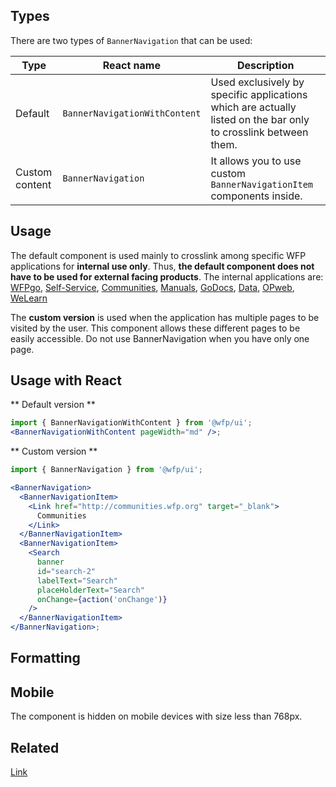 
## Types
There are two types of `BannerNavigation` that can be used:

| Type      | React name | Description |
| ----------- | ----------- | ----------- |
| Default | `BannerNavigationWithContent` |Used exclusively by specific applications which are actually listed on the bar only to crosslink between them.|
| Custom content| `BannerNavigation` | It allows you to use custom `BannerNavigationItem` components inside. |

## Usage
The default component is used mainly to crosslink among specific WFP applications for **internal use only**. Thus, **the default component does not have to be used for external facing products**. The internal applications are: [WFPgo](https://go.wfp.org), [Self-Service](https://selfservice.go.wf.org), [Communities](https://duckduckgo.com), [Manuals](https://duckduckgo.com), [GoDocs](https://duckduckgo.com), [Data](https://duckduckgo.com), [OPweb](https://duckduckgo.com), [WeLearn](https://duckduckgo.com)

The **custom version** is used when the application has multiple pages to be visited by the user. This component allows these different pages to be easily accessible. Do not use BannerNavigation when you have only one page.

## Usage with React

** Default version **
```jsx
import { BannerNavigationWithContent } from '@wfp/ui';
<BannerNavigationWithContent pageWidth="md" />;
```
** Custom version **
```jsx
import { BannerNavigation } from '@wfp/ui';

<BannerNavigation>
  <BannerNavigationItem>
    <Link href="http://communities.wfp.org" target="_blank">
      Communities
    </Link>
  </BannerNavigationItem>
  <BannerNavigationItem>
    <Search
      banner
      id="search-2"
      labelText="Search"
      placeHolderText="Search"
      onChange={action('onChange')}
    />
  </BannerNavigationItem>
</BannerNavigation>;
```

## Formatting

## Mobile
The component is hidden on mobile devices with size less than 768px.

## Related
[Link](?path=/docs/components-link--link-regular)
